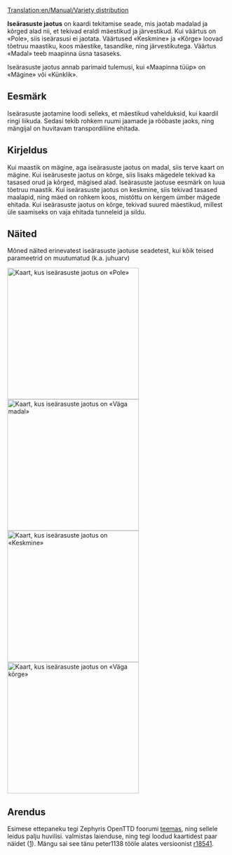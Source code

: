 [[Translation:en/Manual/Variety distribution]]


'''Iseärasuste jaotus''' on kaardi tekitamise seade, mis jaotab madalad ja kõrged alad nii, et tekivad eraldi mäestikud ja järvestikud. Kui väärtus on «Pole», siis iseärasusi ei jaotata. Väärtused «Keskmine» ja «Kõrge» loovad tõetruu maastiku, koos mäestike, tasandike, ning järvestikutega. Väärtus «Madal» teeb maapinna üsna tasaseks.

Iseärasuste jaotus annab parimaid tulemusi, kui «Maapinna tüüp» on «Mägine» või «Künklik».

{{et/Võimalus|1.0}}

== Eesmärk ==
Iseärasuste jaotamine loodi selleks, et mäestikud vahelduksid, kui kaardil ringi liikuda. Sedasi tekib rohkem ruumi jaamade ja rööbaste jaoks, ning mängijal on huvitavam transpordiliine ehitada.

== Kirjeldus ==
Kui maastik on mägine, aga iseärasuste jaotus on madal, siis terve kaart on mägine. Kui iseäruseste jaotus on kõrge, siis lisaks mägedele tekivad ka tasased orud ja kõrged, mägised alad. Iseärasuste jaotuse eesmärk on luua tõetruu maastik. Kui iseärasuste jaotus on keskmine, siis tekivad tasased maalapid, ning mäed on rohkem koos, mistõttu on kergem ümber mägede ehitada. Kui iseärasuste jaotus on kõrge, tekivad suured mäestikud, millest üle saamiseks on vaja ehitada tunneleid ja sildu.

== Näited ==

Mõned näited erinevatest iseärasuste jaotuse seadetest, kui kõik teised parameetrid on muutumatud (k.a. juhuarv)

[[File:en/Manual/MapVarietyDistrNone.png|thumb|left|300px|Kaart, kus iseärasuste jaotus on '''«Pole»''']]
[[File:en/Manual/MapVarietyDistrVLow.png|thumb|right|300px|Kaart, kus iseärasuste jaotus on '''«Väga madal»''']]
[[File:en/Manual/MapVarietyDistrMedium.png|thumb|left|300px|Kaart, kus iseärasuste jaotus on '''«Keskmine»''']]
[[File:en/Manual/MapVarietyDistrVHigh.png|thumb|right|300px|Kaart, kus iseärasuste jaotus on '''«Väga kõrge»''']]

{{en/-}}

== Arendus ==
Esimese ettepaneku tegi Zephyris OpenTTD foorumi [http://www.tt-forums.net/viewtopic.php?f=32&t=46338 teemas], ning sellele leidus palju huvilisi. {{en/User|peter1138}} valmistas laienduse, ning tegi loodud kaartidest paar näidet ([http://www.tt-forums.net/viewtopic.php?p=841457#p841457]). Mängu sai see tänu peter1138 tööle alates versioonist [http://hg.openttd.org/openttd/trunk.hg/rev/c3959fffa40a r18541].